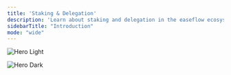 ```yaml
---
title: 'Staking & Delegation'
description: 'Learn about staking and delegation in the easeflow ecosystem'
sidebarTitle: "Introduction"
mode: "wide"
---
```

<img
  className="block dark:hidden"
  src="/images/easeflow-staking-edge.png"
  alt="Hero Light"
/>

<img
  className="hidden dark:block"
  src="/images/easeflow-staking-edge.png"
  alt="Hero Dark"
/>
